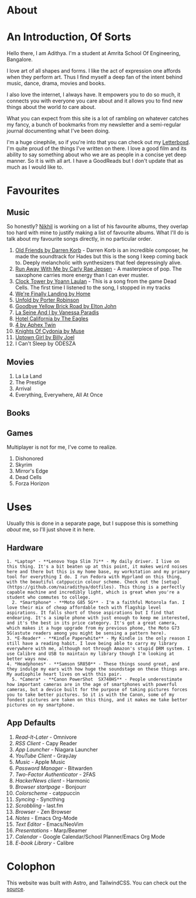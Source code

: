 
<BaseLayout title="About">

<h1 class="mx-auto w-full py-8 text-center text-5xl font-bold text-mauve">
    About
</h1>

<div class="w-full px-4 mx-auto max-w-2xl">
<Prose>

# An Introduction, Of Sorts

Hello there, I am Adithya. I'm a student at Amrita School Of Engineering, Bangalore.

I love art of all shapes and forms. I like the act of expression one affords when they perform art. Thus I find myself a deep fan of the intent behind music, dance, drama, movies and books.

I also love the internet, I always have. It empowers you to do so much, it connects you with everyone you care about and it allows you to find new things about the world _to_ care about.

What you can expect from this site is a lot of rambling on whatever catches my fancy, a bunch of bookmarks from my newsletter and a semi-regular journal documenting what I've been doing.

I'm a huge cinephile, so if you're into that you can check out my [Letterboxd](https://letterboxd.com/AdithyaNair/). I'm quite proud of the things I've written on there. I love a good film and its ability to say something about who we are as people in a concise yet deep manner. So it is with all art. I have a GoodReads but I don't update that as much as I would like to.

# Favourites

## Music

So honestly? [Nikhil](heftymouse.me) is working on a list of his favourite albums, they overlap too hard with mine to justify making a list of favourite albums. What I'll do is talk about my favourite songs directly, in no particular order.

1. [Old Friends by Darren Korb](https://song.link/i/879693751) - Darren Korb is an incredible composer, he made the soundtrack for Hades but this is the song I keep coming back to. Deeply melancholic with synthesizers that feel depressingly alive.
2. [Run Away With Me by Carly Rae Jepsen](https://song.link/i/1442810074) - A masterpiece of pop. The saxophone carries more energy than I can ever muster.
3. [Clock Tower by Yoann Laulan](https://song.link/i/1413811926) - This is a song from the game Dead Cells. The first time I listened to the song, I stopped in my tracks
4. [We're Finally Landing by Home](https://song.link/i/1744962802)
5. [Unfold by Porter Robinson](https://song.link/in/i/1550626771)
6. [Goodbye Yellow Brick Road by Elton John](https://song.link/in/i/1440863122)
7. [La Seine And I by Vanessa Paradis](https://song.link/in/i/1445878885)
8. [Hotel California by The Eagles](https://song.link/in/i/635770202)
9. [4 by Aphex Twin](https://song.link/in/i/281111402)
10. [Knights Of Cydonia by Muse](https://song.link/in/i/992222005)
11. [Uptown Girl by Billy Joel]()
12. I Can't Sleep by ODESZA

## Movies

1. La La Land
2. The Prestige
3. Arrival
4. Everything, Everywhere, All At Once

## Books

## Games

Multiplayer is not for me, I've come to realize.

1. Dishonored
2. Skyrim
3. Mirror's Edge
4. Dead Cells
5. Forza Horizon

# Uses

Usually this is done in a separate page, but I suppose this is something _about_ me, so I'll just shove it in here.

## Hardware

    1. *Laptop* - **Lenovo Yoga Slim 7i** - My daily driver. I live on this thing. It's a bit beaten up at this point, it makes weird noises here and there but this is my home base, my workstation and my primary tool for everything I do. I run Fedora with Hyprland on this thing, with the beautiful catppuccin colour scheme. Check out the [setup](https://github.com/nairadithya/dotfiles). This thing is a perfectly capable machine and incredibly light, which is great when you're a student who commutes to college.
      2. *Smartphone* - **Moto G85 5G** - I'm a faithful Motorola fan. I love their mix of cheap affordable tech with flagship level aspirations. It falls short of those aspirations but I find that endearing. It's a simple phone with just enough to keep me interested, and it's the best in its price category. It's got a great camera, which makes it a huge upgrade from my previous phone, the Moto G73 5G(astute readers among you might be sensing a pattern here).
    3. *E-Reader* - **Kindle Paperwhite** - My Kindle is the only reason I still have a reading habit. I love being able to carry my library everywhere with me, although not through Amazon's stupid DRM system. I use Calibre and USB to maintain my library though I'm looking at better ways now.
    4. *Headphones* - **Samson SR850** - These things sound great, and they indulge my ears with how huge the soundstage on these things are. My audiophile heart lives on with this pair.
      5. *Camera* - **Canon PowerShot  SX740HS** - People underestimate how important cameras are in the age of smartphones with powerful cameras, but a device built for the purpose of taking pictures forces you to take better pictures. So it is with the Canon, some of my fondest pictures are taken on this thing, and it makes me take better pictures on my smartphone.

## App Defaults

1. _Read-It-Later_ - Omnivore
2. _RSS Client -_ Capy Reader
3. _App Launcher -_ Niagara Launcher
4. _YouTube Client_ - GrayJay
5. _Music -_ Apple Music
6. _Password Manager_ - Bitwarden
7. _Two-Factor Authenticator_ - 2FAS
8. _HackerNews client_ - Harmonic
9. _Browser startpage_ - Bonjourr
10. _Colorscheme_ - catppuccin
11. _Syncing_ - Syncthing
12. _Scrobbling_ - last.fm
13. _Browser_ - Zen Browser
14. _Notes_ - Emacs Org-Mode
15. _Text Editor_ - Emacs/NeoVim
16. _Presentations_ - Marp/Beamer
17. _Calendar_ - Google Calendar/School Planner/Emacs Org Mode
18. _E-book Library_ - Calibre

# Colophon

This website was built with Astro, and TailwindCSS. You can check out the [source](https://github.com/nairadithya/website).

</Prose>
</div>
</BaseLayout>
